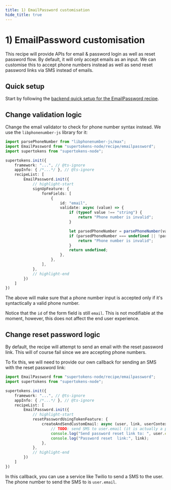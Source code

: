 ```yaml
---
title: 1) EmailPassword customisation
hide_title: true
---
```


# 1) EmailPassword customisation

This recipe will provide APIs for email & password login as well as reset password flow. By default, it will only accept emails as an input. We can customise this to accept phone numbers instead as well as send reset password links via SMS instead of emails.

## Quick setup
Start by following the [backend quick setup for the EmailPassword recipe](/docs/emailpassword/quick-setup/backend).

## Change validation logic
Change the email validator to check for phone number syntax instead. We use the `libphonenumber-js` library for it:

```ts
import parsePhoneNumber from "libphonenumber-js/max";
import EmailPassword from "supertokens-node/recipe/emailpassword";
import supertokens from "supertokens-node";

supertokens.init({
    framework: "...", // @ts-ignore
    appInfo: { /*...*/ }, // @ts-ignore
    recipeList: [
        EmailPassword.init({
            // highlight-start
            signUpFeature: {
                formFields: [
                    {
                        id: "email",
                        validate: async (value) => {
                            if (typeof value !== "string") {
                                return "Phone number is invalid";
                            }

                            let parsedPhoneNumber = parsePhoneNumber(value);
                            if (parsedPhoneNumber === undefined || !parsedPhoneNumber.isValid()) {
                                return "Phone number is invalid";
                            }
                            return undefined;
                        },
                    },
                ],
            },
            // highlight-end
        })
    ]
})
```

The above will make sure that a phone number input is accepted only if it's syntactically a valid phone number.

Notice that the `id` of the form field is still `email`. This is not modifiable at the moment, however, this does not affect the end user experience. 

## Change reset password logic
By default, the recipe will attempt to send an email with the reset password link. This will of course fail since we are accepting phone numbers.

To fix this, we will need to provide our own callback for sending an SMS with the reset password link:

```ts
import EmailPassword from "supertokens-node/recipe/emailpassword";
import supertokens from "supertokens-node";

supertokens.init({
    framework: "...", // @ts-ignore
    appInfo: { /*...*/ }, // @ts-ignore
    recipeList: [
        EmailPassword.init({
            // highlight-start
            resetPasswordUsingTokenFeature: {
                createAndSendCustomEmail: async (user, link, userContext) => {
                    // TODO: send SMS to user.email (it is actually a phone number)
                    console.log("Send password reset link to: ", user.email);
                    console.log("Password reset  link:", link);
                },
            },
            // highlight-end
        })
    ]
})
```

In this callback, you can use a service like Twilio to send a SMS to the user. The phone number to send the SMS to is `user.email`.